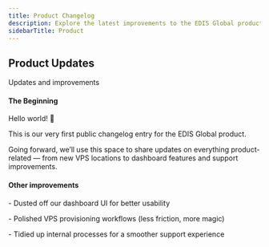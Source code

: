 ```yaml
---
title: Product Changelog
description: Explore the latest improvements to the EDIS Global product experience — from powerful new features and dashboard enhancements to expanded VPS locations and support upgrades. We’re constantly building better hosting for you.
sidebarTitle: Product
---
```


## Product Updates

Updates and improvements

<Update label="March 2025">

#### **The Beginning**



Hello world! 👋  

This is our very first public changelog entry for the EDIS Global product.  

Going forward, we’ll use this space to share updates on everything product-related — from new VPS locations to dashboard features and support improvements.



#### **Other improvements**  

\- Dusted off our dashboard UI for better usability  

\- Polished VPS provisioning workflows (less friction, more magic)  

\- Tidied up internal processes for a smoother support experience  


</Update>
